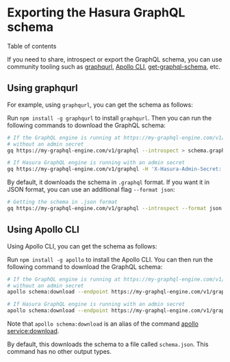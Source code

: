 
Exporting the Hasura GraphQL schema
===================================

Table of contents

If you need to share, introspect or export the GraphQL schema, you can
use community tooling such as
[graphqurl](https://github.com/hasura/graphqurl), [Apollo
CLI](https://github.com/apollographql/apollo-tooling),
[get-graphql-schema](https://github.com/prismagraphql/get-graphql-schema),
etc.

Using **graphqurl**
-------------------

For example, using `graphqurl`, you can get the schema as follows:

Run `npm install -g graphqurl` to install `graphqurl`. Then you can run
the following commands to download the GraphQL schema:

```bash
# If the GraphQL engine is running at https://my-graphql-engine.com/v1/graphql,
# without an admin secret
gq https://my-graphql-engine.com/v1/graphql --introspect > schema.graphql

# If Hasura GraphQL engine is running with an admin secret
gq https://my-graphql-engine.com/v1/graphql -H 'X-Hasura-Admin-Secret: adminsecretkey' --introspect > schema.graphql
```

By default, it downloads the schema in `.graphql` format. If you want it
in JSON format, you can use an additional flag `--format json`:

```bash
# Getting the schema in .json format
gq https://my-graphql-engine.com/v1/graphql --introspect --format json > schema.json
```

Using **Apollo CLI**
--------------------

Using Apollo CLI, you can get the schema as follows:

Run `npm install -g apollo` to install the Apollo CLI. You can then run
the following command to download the GraphQL schema:

```bash
# If the GraphQL engine is running at https://my-graphql-engine.com/v1/graphql,
# without an admin secret
apollo schema:download --endpoint https://my-graphql-engine.com/v1/graphql

# If Hasura GraphQL engine is running with an admin secret
apollo schema:download --endpoint https://my-graphql-engine.com/v1/graphql --header 'X-Hasura-Admin-Secret: adminsecretkey'
```

Note that `apollo schema:download` is an alias of the command [apollo
service:download](https://github.com/apollographql/apollo-tooling#apollo-servicedownload-output).

By default, this downloads the schema to a file called `schema.json`.
This command has no other output types.
